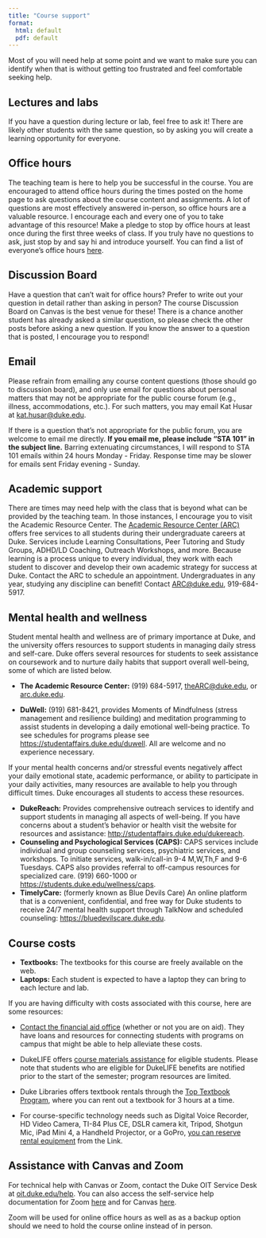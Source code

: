 ```yaml
---
title: "Course support"
format: 
  html: default
  pdf: default
---
```


Most of you will need help at some point and we want to make sure you can identify when that is without getting too frustrated and feel comfortable seeking help.

## Lectures and labs

If you have a question during lecture or lab, feel free to ask it! There are likely other students with the same question, so by asking you will create a learning opportunity for everyone.

## Office hours

The teaching team is here to help you be successful in the course. You are encouraged to attend office hours during the times posted on the home page to ask questions about the course content and assignments. A lot of questions are most effectively answered in-person, so office hours are a valuable resource. I encourage each and every one of you to take advantage of this resource! Make a pledge to stop by office hours at least once during the first three weeks of class. If you truly have no questions to ask, just stop by and say hi and introduce yourself. You can find a list of everyone's office hours [here](/course-team.html).

## Discussion Board

Have a question that can't wait for office hours? Prefer to write out your question in detail rather than asking in person? The course Discussion Board on Canvas is the best venue for these! There is a chance another student has already asked a similar question, so please check the other posts before asking a new question. If you know the answer to a question that is posted, I encourage you to respond!

## Email

Please refrain from emailing any course content questions (those should go to discussion board), and only use email for questions about personal matters that may not be appropriate for the public course forum (e.g., illness, accommodations, etc.). For such matters, you may email Kat Husar at [kat.husar\@duke.edu](mailto:kat.husar@duke.edu).

If there is a question that's not appropriate for the public forum, you are welcome to email me directly. **If you email me, please include "STA 101" in the subject line.** Barring extenuating circumstances, I will respond to STA 101 emails within 24 hours Monday - Friday. Response time may be slower for emails sent Friday evening - Sunday.

## Academic support

There are times may need help with the class that is beyond what can be provided by the teaching team. In those instances, I encourage you to visit the Academic Resource Center. The [Academic Resource Center (ARC)](https://arc.duke.edu) offers free services to all students during their undergraduate careers at Duke. Services include Learning Consultations, Peer Tutoring and Study Groups, ADHD/LD Coaching, Outreach Workshops, and more. Because learning is a process unique to every individual, they work with each student to discover and develop their own academic strategy for success at Duke. Contact the ARC to schedule an appointment. Undergraduates in any year, studying any discipline can benefit! Contact [ARC\@duke.edu](mailto:arc@duke.edu), 919-684-5917.

## Mental health and wellness

Student mental health and wellness are of primary importance at Duke, and the university offers resources to support students in managing daily stress and self-care. Duke offers several resources for students to seek assistance on coursework and to nurture daily habits that support overall well-being, some of which are listed below.

-   **The Academic Resource Center:** (919) 684-5917, [theARC\@duke.edu](mailto:theARC@duke.edu), or [arc.duke.edu](https://arc.duke.edu).

-   **DuWell:** (919) 681-8421, provides Moments of Mindfulness (stress management and resilience building) and meditation programming to assist students in developing a daily emotional well-being practice. To see schedules for programs please see <https://studentaffairs.duke.edu/duwell>. All are welcome and no experience necessary.

If your mental health concerns and/or stressful events negatively affect your daily emotional state, academic performance, or ability to participate in your daily activities, many resources are available to help you through difficult times. Duke encourages all students to access these resources.

-   **DukeReach:** Provides comprehensive outreach services to identify and support students in managing all aspects of well-being. If you have concerns about a student's behavior or health visit the website for resources and assistance: <http://studentaffairs.duke.edu/dukereach>.
-   **Counseling and Psychological Services (CAPS):** CAPS services include individual and group counseling services, psychiatric services, and workshops. To initiate services, walk-in/call-in 9-4 M,W,Th,F and 9-6 Tuesdays. CAPS also provides referral to off-campus resources for specialized care. (919) 660-1000 or [https://students.duke.edu/wellness/caps](https://students.duke.edu/wellness/caps/).
-   **TimelyCare:** (formerly known as Blue Devils Care) An online platform that is a convenient, confidential, and free way for Duke students to receive 24/7 mental health support through TalkNow and scheduled counseling: <https://bluedevilscare.duke.edu>.

## Course costs

-   **Textbooks:** The textbooks for this course are freely available on the web.
-   **Laptops:** Each student is expected to have a laptop they can bring to each lecture and lab.

If you are having difficulty with costs associated with this course, here are some resources:

-   [Contact the financial aid office](https://financialaid.duke.edu/contact "https://financialaid.duke.edu/contact") (whether or not you are on aid). They have loans and resources for connecting students with programs on campus that might be able to help alleviate these costs.

-   DukeLIFE offers [course materials assistance](https://dukelife.duke.edu/programs/course-materials-assistance/ "https://dukelife.duke.edu/programs/course-materials-assistance/") for eligible students. Please note that students who are eligible for DukeLIFE benefits are notified prior to the start of the semester; program resources are limited.

-   Duke Libraries offers textbook rentals through the [Top Textbook Program](https://library.duke.edu/course-support/course-reserves/textbooks/about), where you can rent out a textbook for 3 hours at a time.

-   For course-specific technology needs such as Digital Voice Recorder, HD Video Camera, TI-84 Plus CE, DSLR camera kit, Tripod, Shotgun Mic, iPad Mini 4, a Handheld Projector, or a GoPro, [you can reserve rental equipment](https://library.duke.edu/using/technology-lending) from the Link.

## Assistance with Canvas and Zoom

For technical help with Canvas or Zoom, contact the Duke OIT Service Desk at [oit.duke.edu/help](https://oit.duke.edu/help). You can also access the self-service help documentation for Zoom [here](https://oit.duke.edu/help/articles/kb0029318) and for Canvas [here](https://go.canvas.duke.edu/canvas-training-materials/).

Zoom will be used for online office hours as well as as a backup option should we need to hold the course online instead of in person.
